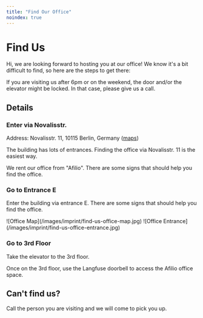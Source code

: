 ```yaml
---
title: "Find Our Office"
noindex: true
---
```



# Find Us

Hi, we are looking forward to hosting you at our office! We know it's a bit difficult to find, so here are the steps to get there:

<Callout type="warning">
  If you are visiting us after 6pm or on the weekend, the door and/or the
  elevator might be locked. In that case, please give us a call.
</Callout>

## Details

<Steps>

### Enter via Novalisstr.

Address: Novalisstr. 11, 10115 Berlin, Germany ([maps](https://maps.app.goo.gl/ozr3xanDXQ2d6VJt9))

The building has lots of entrances. Finding the office via Novalisstr. 11 is the easiest way.

We rent our office from "Afilio". There are some signs that should help you find the office.

### Go to Entrance E

Enter the building via entrance E. There are some signs that should help you find the office.

<Frame>![Office Map](/images/imprint/find-us-office-map.jpg)</Frame>

<Frame>![Office Entrance](/images/imprint/find-us-office-entrance.jpg)</Frame>

### Go to 3rd Floor

Take the elevator to the 3rd floor.

Once on the 3rd floor, use the Langfuse doorbell to access the Afilio office space.

</Steps>

## Can't find us?

Call the person you are visiting and we will come to pick you up.
